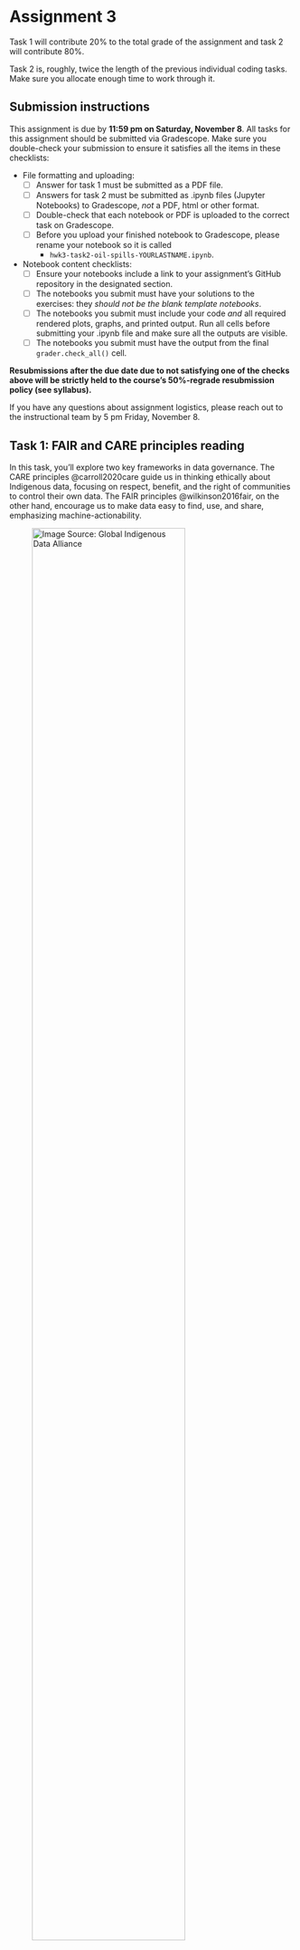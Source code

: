 # Assignment 3

Task 1 will contribute 20% to the total grade of the assignment and task 2 will contribute 80%.

:::{.callout-important appearance="minimal"}
Task 2 is, roughly, twice the length of the previous individual coding tasks. Make sure you allocate enough time to work through it. 
:::

## Submission instructions 
:::{.callout-warning appearance="minimal"}

This assignment is due by **11:59 pm on Saturday, November 8**. All tasks for this assignment should be submitted via Gradescope. Make sure you double-check your submission to ensure it satisfies all the items in these checklists:

- File formatting and uploading:
  - [ ] Answer for task 1 must be submitted as a PDF file.
  - [ ] Answers for task 2 must be submitted as .ipynb files (Jupyter Notebooks) to Gradescope, *not* a PDF, html or other format.
  - [ ] Double-check that each notebook or PDF is uploaded to the correct task on Gradescope. 
  - [ ] Before you upload your finished notebook to Gradescope, please rename your notebook so it is called
    - `hwk3-task2-oil-spills-YOURLASTNAME.ipynb`.

- Notebook content checklists:
  - [ ] Ensure your notebooks include a link to your assignment's GitHub repository in the designated section.
  - [ ] The notebooks you submit must have your solutions to the exercises: they *should not be the blank template notebooks*. 
  - [ ] The notebooks you submit must include your code *and* all required rendered plots, graphs, and printed output. Run all cells before submitting your .ipynb file and make sure all the outputs are visible. 
  - [ ] The notebooks you submit must have the output from the final `grader.check_all()` cell. 


**Resubmissions after the due date due to not satisfying one of the checks above will be strictly held to the course's 50%-regrade resubmission policy (see syllabus).**

If you have any questions about assignment logistics, please reach out to the instructional team by 5 pm Friday, November 8. 
:::


## Task 1: FAIR and CARE principles reading

In this task, you'll explore two key frameworks in data governance. The CARE principles @carroll2020care guide us in thinking ethically about Indigenous data, focusing on respect, benefit, and the right of communities to control their own data. The FAIR principles @wilkinson2016fair, on the other hand, encourage us to make data easy to find, use, and share, emphasizing machine-actionability. 

![Image Source: [Global Indigenous Data Alliance](https://www.gida-global.org/care)](/assignments/images/Be+FAIR+and+CARE.png){width="80%"}


**Read the following resources and write a one-paragraph (between 100 and 150 words) reflection about them:** 

- [FAIR principles overview](https://www.go-fair.org/fair-principles/) from the GO FAIR Initiative.

- [What is FAIR?](https://learning.nceas.ucsb.edu/2023-06-delta/session_16.html#what-is-fair) from the NCEAS learning hub resources @do-linh_open_2023. 

- [The CARE Principles for Indigenous Data Governance](https://static1.squarespace.com/static/5d3799de845604000199cd24/t/6397b1aff7a6fb54defdf687/1670885815820/dsj-1158_carroll.pdf) 

**Review the [rubric for this assignment here](https://docs.google.com/document/d/1GQ8C0APsoIG1R9UQL-QGOtENYi413_Fv/edit?usp=sharing&ouid=111507336322611936333&rtpof=true&sd=true).** Answer at least one of the following questions for your reflection:

1.  The FAIR principles promote openness and accessibility, while the CARE principles emphasize control and ethics in Indigenous data. Can you think of an example where balancing openness with ethical considerations was or would have been important?

2. The CARE principles stress the authority of communities over their own data. In your own experience, who has typically held authority over data? How might shifting that authority impact the outcomes or perceptions of data projects you’ve been involved in?

3. How do the CARE principles challenge or expand your understanding of data management? Have you encountered situations —personally or professionally— where data governance might have benefited from a more community-centered approach?


:::{.callout-warning appearance="minimal"}
Ready to submit your answer? Make sure your submission follows the checklist at the top of the assginment! 
:::

## Setup for task 2

:::{.callout-tip appearance="minimal"}

1. Fork this repository: [https://github.com/MEDS-eds-220/eds220-hwk3](https://github.com/MEDS-eds-220/eds220-hwk3)

2. You may work locally using the `eds-220` environment or in the workbench-1 server using the `EDS-220` kernel.

3. Using the terminal, clone your fork of the `eds220-hwk3` repository into your `eds-220` directory.
:::

## Task 2:  Visualizing oil spills in NY State

In this task you will use data from the New York State government about spills of petroleumn and other hazardous materials to visualize trends in the spatial distribution of the spills.

![Workers from the Miller Environmental Group (MEG) dispose of oil particles from a 500 gallon oil spill near Jones Beach, N.Y., Friday, Nov. 23, 2007.](/assignments/images/oil-spill.jpg){width="70%"}


**Follow the instructions in the notebook `hwk3-task2-oil-spills.ipynb` to complete this task. Review the [rubric for this assignment here](https://docs.google.com/document/d/1Ce4EO3MEHW5uLks4x8BECWlkim2bcmxB4f8Qo4z26z8/edit?usp=share_link).** 

:::{.callout-warning appearance="minimal"}
Ready to submit your answers? Make sure your submission follows the checklist at the top of the assginment! 
:::
